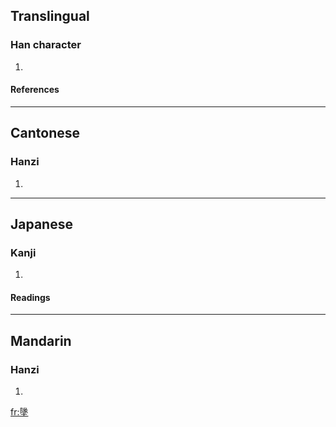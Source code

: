 ==Translingual==
===Han character===
{{Han char|rn=32|rad=土|as=12|sn=15|four=7710<sub>4</sub>|canj=弓人土 (NOG), XX弓人土 (XXNOG)}}
# {{defn|Han|sort=土12}}
====References====
{{Han ref|kx=0239.040|dkj=05473|dj=0478.060|hdz=10484.070|uh=58AC|ud=22700|bh=E550|bd=58704}}
----
==Cantonese==
===Hanzi===
{{yue-hanzi|jyut=|y=jeui6}}
# {{defn|Cantonese}}
----
==Japanese==
===Kanji===
{{ja-kanji|grade=|rs=土12}}
# {{defn|Japanese}} 
====Readings====
{{ja-readings|on=[[ち]] (chi)|kun=}}
----
==Mandarin==
===Hanzi===
{{cmn-hanzi|pin=[[de]] (de5), [[dì]] (di4)|wg=te<sup>5</sup>, ti<sup>4</sup>}}
# {{defn|Mandarin}}

[[fr:墬]]